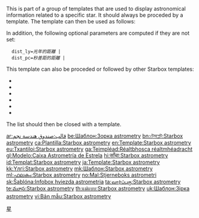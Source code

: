 {{High-use|9063}}
This is part of a group of templates that are used to display astronomical information related to a specific star. It should always be proceded by a {{tl|Starbox begin}} template. The template can then be used as follows:

 {{Starbox astrometry <nowiki>|</nowiki>
   radial_v=''徑向速度'' <nowiki>|</nowiki>
   prop_mo=''自行'' <nowiki>|</nowiki>
   pos_ang=''位置角'' <nowiki>|</nowiki>
   parallax=''視差'' <nowiki>|</nowiki>
   p_error=''視差誤差'' <nowiki>|</nowiki>
   dist_ly=''光年的距離'' <nowiki>|</nowiki>
   dist_pc=''秒差距的距離'' <nowiki>|</nowiki>
   absmag_v=''絕對星等的結果}}

In addition, the following optional parameters are computed if they are not set:

   dist_ly=''光年的距離'' <nowiki>|</nowiki>
   dist_pc=''秒差距的距離'' <nowiki>|</nowiki>

This template can also be proceded or followed by other Starbox templates:

*{{tl|Starbox image}}
*{{tl|Starbox observe}}
*{{tl|Starbox character}}
*{{tl|Starbox visbin}} 
*{{tl|Starbox detail}}
*{{tl|Starbox catalog}} 

The list should then be closed with a {{tl|Starbox end}} template.
<includeonly>
[[Category:天文信息框模板|星]]

[[ar:قالب:صندوق هندسة نجم]]
[[be:Шаблон:Зорка astrometry]]
[[bn:টেমপ্লেট:Starbox astrometry]]
[[ca:Plantilla:Starbox astrometry]]
[[en:Template:Starbox astrometry]]
[[eu:Txantiloi:Starbox astrometry]]
[[ga:Teimpléad:Réaltbhosca réaltmhéadracht]]
[[gl:Modelo:Caixa Astrometría de Estrela]]
[[hi:साँचा:Starbox astrometry]]
[[id:Templat:Starbox astrometry]]
[[ja:Template:Starbox astrometry]]
[[kk:Үлгі:Starbox astrometry]]
[[mk:Шаблон:Starbox astrometry]]
[[ml:ഫലകം:Starbox astrometry]]
[[no:Mal:Stjerneboks astrometri]]
[[sk:Šablóna:Infobox hviezda astrometria]]
[[ta:வார்ப்புரு:Starbox astrometry]]
[[te:మూస:Starbox astrometry]]
[[th:แม่แบบ:Starbox astrometry]]
[[uk:Шаблон:Зірка astrometry]]
[[vi:Bản mẫu:Starbox astrometry]]
</includeonly>
